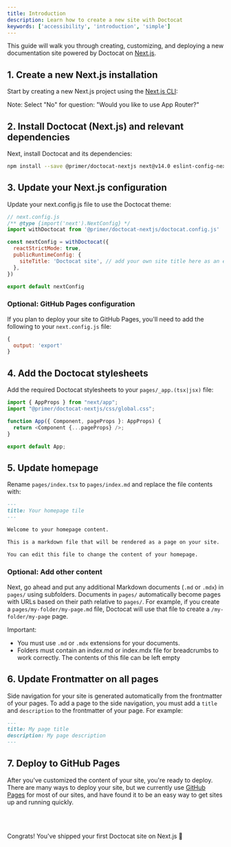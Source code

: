 ```yaml
---
title: Introduction
description: Learn how to create a new site with Doctocat
keywords: ['accessibility', 'introduction', 'simple']
---
```


This guide will walk you through creating, customizing, and deploying a new documentation site powered by Doctocat on [Next.js](https://nextjs.org/).

## 1. Create a new Next.js installation

Start by creating a new Next.js project using the [Next.js CLI](https://nextjs.org/docs/getting-started/installation):

Note: Select "No" for question: "Would you like to use App Router?"

## 2. Install Doctocat (Next.js) and relevant dependencies

Next, install Doctocat and its dependencies:

```bash
npm install --save @primer/doctocat-nextjs next@v14.0 eslint-config-next@v14.0
```

## 3. Update your Next.js configuration

Update your next.config.js file to use the Doctocat theme:

```js
// next.config.js
/** @type {import('next').NextConfig} */
import withDoctocat from '@primer/doctocat-nextjs/doctocat.config.js'

const nextConfig = withDoctocat({
  reactStrictMode: true,
  publicRuntimeConfig: {
    siteTitle: 'Doctocat site', // add your own site title here as an environment variable
  },
})

export default nextConfig
```

### Optional: GitHub Pages configuration

If you plan to deploy your site to GitHub Pages, you'll need to add the following to your `next.config.js` file:

```js
{
  output: 'export'
}
```

## 4. Add the Doctocat stylesheets

Add the required Doctocat stylesheets to your `pages/_app.(tsx|jsx)` file:

```js
import { AppProps } from "next/app";
import "@primer/doctocat-nextjs/css/global.css";

function App({ Component, pageProps }: AppProps) {
  return <Component {...pageProps} />;
}

export default App;
```

## 5. Update homepage

Rename `pages/index.tsx` to `pages/index.md` and replace the file contents with:

```markdown
---
title: Your homepage tile
---

Welcome to your homepage content.

This is a markdown file that will be rendered as a page on your site.

You can edit this file to change the content of your homepage.
```

### Optional: Add other content

Next, go ahead and put any additional Markdown documents (`.md` or `.mdx`) in `pages/` using subfolders. Documents in `pages/` automatically become pages with URLs based on their path relative to `pages/`. For example, if you create a `pages/my-folder/my-page.md` file, Doctocat will use that file to create a `/my-folder/my-page` page.

Important:

- You must use `.md` or `.mdx` extensions for your documents.
- Folders must contain an index.md or index.mdx file for breadcrumbs to work correctly. The contents of this file can be left empty

## 6. Update Frontmatter on all pages

Side navigation for your site is generated automatically from the frontmatter of your pages. To add a page to the side navigation, you must add a `title` and `description` to the frontmatter of your page. For example:

```md
---
title: My page title
description: My page description
---
```

## 7. Deploy to GitHub Pages

After you've customized the content of your site, you're ready to deploy. There are many ways to deploy your site, but we currently use [GitHub Pages](https://pages.github.com/) for most of our sites, and have found it to be an easy way to get sites up and running quickly.

<br />
<br />

Congrats! You've shipped your first Doctocat site on Next.js 🎉
